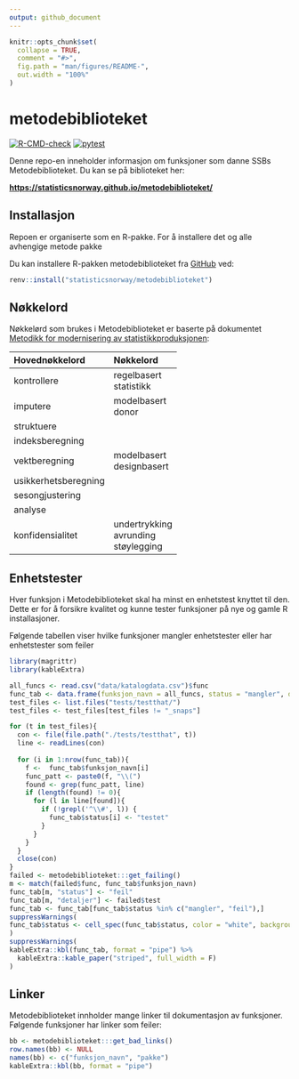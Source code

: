 ```yaml
---
output: github_document
---
```


<!-- README.md is generated from README.Rmd. Please edit that file -->

```r
knitr::opts_chunk$set(
  collapse = TRUE,
  comment = "#>",
  fig.path = "man/figures/README-",
  out.width = "100%"
)
```

# metodebiblioteket

[![R-CMD-check](https://github.com/statisticsnorway/metodebiblioteket/actions/workflows/R-CMD-check.yaml/badge.svg)](https://github.com/statisticsnorway/metodebiblioteket/actions/workflows/R-CMD-check.yaml)
[![pytest](https://github.com/statisticsnorway/metodebiblioteket/actions/workflows/pytest-check.yaml/badge.svg)](https://github.com/statisticsnorway/metodebiblioteket/actions/workflows/pytest.yaml)


Denne repo-en inneholder informasjon om funksjoner som danne SSBs Metodebiblioteket. Du kan se på biblioteket her:

**<https://statisticsnorway.github.io/metodebiblioteket/>**


## Installasjon

Repoen er organiserte som en R-pakke. For å installere det og alle avhengige metode pakke

Du kan installere R-pakken metodebiblioteket fra [GitHub](https://github.com/statisticsnorway/metodebiblioteket/) ved:

``` r
renv::install("statisticsnorway/metodebiblioteket")
```

## Nøkkelord
Nøkkelørd som brukes i Metodebiblioteket er baserte på dokumentet [Metodikk for modernisering av
statistikkproduksjonen](https://www.ssb.no/teknologi-og-innovasjon/artikler-og-publikasjoner/_attachment/419848?_ts=171cb1a9850):

|Hovednøkkelord |Nøkkelord |
|:------|:---------|
|kontrollere|regelbasert <br> statistikk |
|imputere| modelbasert <br> donor |
|struktuere||
|indeksberegning||
|vektberegning|modelbasert <br> designbasert |
|usikkerhetsberegning||
|sesongjustering||
|analyse||
|konfidensialitet|undertrykking <br> avrunding <br> støylegging|


## Enhetstester
Hver funksjon i Metodebiblioteket skal ha minst en enhetstest knyttet til den. Dette er for å forsikre kvalitet og kunne tester funksjoner på nye og gamle R installasjoner. 

Følgende tabellen viser hvilke funksjoner mangler enhetstester eller har enhetstester som feiler


```r
library(magrittr)
library(kableExtra)

all_funcs <- read.csv("data/katalogdata.csv")$func
func_tab <- data.frame(funksjon_navn = all_funcs, status = "mangler", detaljer = "")
test_files <- list.files("tests/testthat/")
test_files <- test_files[test_files != "_snaps"]

for (t in test_files){
  con <- file(file.path("./tests/testthat", t))
  line <- readLines(con)
  
  for (i in 1:nrow(func_tab)){
    f <-  func_tab$funksjon_navn[i]
    func_patt <- paste0(f, "\\(")
    found <- grep(func_patt, line)
    if (length(found) != 0){
      for (l in line[found]){
        if (!grepl('^\\#', l)) {
          func_tab$status[i] <- "testet"
        }
      }
    }
  }
  close(con)
}
failed <- metodebiblioteket:::get_failing()
m <- match(failed$func, func_tab$funksjon_navn)
func_tab[m, "status"] <- "feil"
func_tab[m, "detaljer"] <- failed$test
func_tab <- func_tab[func_tab$status %in% c("mangler", "feil"),]
suppressWarnings(
func_tab$status <- cell_spec(func_tab$status, color = "white", background = ifelse(func_tab$status == "testet", "#48BF91", ifelse(func_tab$status == "mangler", "orange", "red")))
)
suppressWarnings(
kableExtra::kbl(func_tab, format = "pipe") %>%
  kableExtra::kable_paper("striped", full_width = F)
)
```

## Linker
Metodebiblioteket innholder mange linker til dokumentasjon av funksjoner. Følgende funksjoner har linker som feiler:

```r
bb <- metodebiblioteket:::get_bad_links()
row.names(bb) <- NULL
names(bb) <- c("funksjon_navn", "pakke")
kableExtra::kbl(bb, format = "pipe")

```

